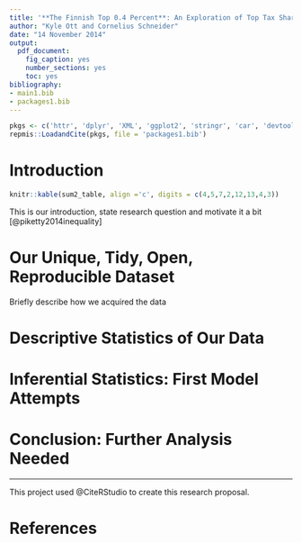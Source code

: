```yaml
---
title: '**The Finnish Top 0.4 Percent**: An Exploration of Top Tax Shares in Finland from 2009 to 2013'
author: "Kyle Ott and Cornelius Schneider"
date: "14 November 2014"
output:
  pdf_document:
    fig_caption: yes
    number_sections: yes
    toc: yes
bibliography:
- main1.bib
- packages1.bib
---
```


```r
pkgs <- c('httr', 'dplyr', 'XML', 'ggplot2', 'stringr', 'car', 'devtools', 'rsdmx', 'stargazer', 'knitr', 'CausalImpact', 'repmis')
repmis::LoadandCite(pkgs, file = 'packages1.bib')
```





\pagebreak


# Introduction

```r
knitr::kable(sum2_table, align ='c', digits = c(4,5,7,2,12,13,4,3))
```

This is our introduction, state research question and motivate it a bit
[@piketty2014inequality]

# Our Unique, Tidy, Open, Reproducible Dataset

Briefly describe how we acquired the data

# Descriptive Statistics of Our Data


# Inferential Statistics: First Model Attempts

# Conclusion: Further Analysis Needed

***

This project used @CiteRStudio to create this research proposal.

\pagebreak

# References




